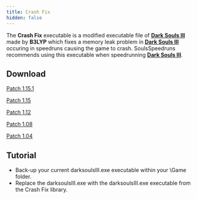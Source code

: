 ```yaml
---
title: Crash Fix
hidden: false
---
```

The **Crash Fix** executable is a modified executable file of [**Dark Souls III**](/darksouls3) made by **B3LYP** which fixes a memory leak problem in [**Dark Souls III**](/darksouls3) occuring in speedruns causing the game to crash. SoulsSpeedruns recommends using this executable when speedrunning [**Dark Souls III**](/darksouls3).

## Download

[Patch 1.15.1](https://drive.google.com/file/d/11k9YX-GqWCeGTR1sNQH11cI-qEjAuyU5/view)

[Patch 1.15](https://www.mediafire.com/file/2popj38c55nbhx2/DarkSoulsIII.exe/file)

[Patch 1.12](https://drive.google.com/file/d/1Nfy1R1FOVVarrYrdcHYesA4bJDGFn5HC/view?usp=drive_link)

[Patch 1.08](https://dropbox.com/s/fbhebcjv6iw7l79/DarkSoulsIII_1.08.zip?dl=1)

[Patch 1.04](https://dropbox.com/s/frpyucrmpki1jud/DarkSoulsIII_1.04.zip?dl=1)

## Tutorial

- Back-up your current darksoulsIII.exe executable within your \Game folder.
- Replace the darksoulsIII.exe with the darksoulsIII.exe executable from the Crash Fix library.